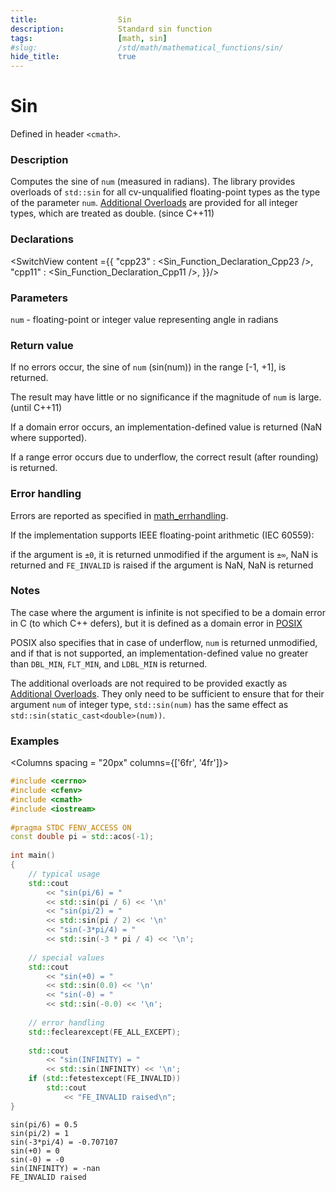```yaml
---
title:                  Sin
description:            Standard sin function
tags:                   [math, sin]
#slug:                  /std/math/mathematical_functions/sin/
hide_title:             true
---
```




# Sin

Defined in header `<cmath>`.

### Description
Computes the sine of <code>num</code> (measured in radians). The library provides overloads of `std::sin` for all cv-unqualified floating-point 
types as the type of the parameter <code>num</code>. <Since v='cpp23'></Since>
<a href='#declarations'>Additional Overloads</a> are provided for all integer types, which are treated as <span class='col-lb'>double</span>.
(since C++11)


### Declarations

<SwitchView content ={{
    "cpp23" : <Sin_Function_Declaration_Cpp23 />,
    "cpp11" : <Sin_Function_Declaration_Cpp11 />,
}}/>


### Parameters
 
<code>num</code> - floating-point or integer value representing angle in radians

### Return value
If no errors occur, the sine of <code>num</code> (sin(num)) in the range [-1, +1], is returned.


The result may have little or no significance if the magnitude of <code>num</code> is large.(until C++11)

If a domain error occurs, an implementation-defined value is returned (NaN where supported).

If a range error occurs due to underflow, the correct result (after rounding) is returned.

### Error handling
Errors are reported as specified in <a href='/docs/std/math/math_errhandling'>math_errhandling</a>.

If the implementation supports IEEE floating-point arithmetic (IEC 60559):

if the argument is `±0`, it is returned unmodified
if the argument is `±∞`, NaN is returned and `FE_INVALID` is raised
if the argument is NaN, NaN is returned

### Notes
The case where the argument is infinite is not specified to be a domain error in C (to which C++ defers), but it is defined as a domain error in 
[POSIX](https://pubs.opengroup.org/onlinepubs/9699919799/functions/sin.html)

POSIX also specifies that in case of underflow, <code>num</code> is returned unmodified, and if that is not supported, an implementation-defined 
value no greater than `DBL_MIN`, `FLT_MIN`, and `LDBL_MIN` is returned.

The additional overloads are not required to be provided exactly as <a href='#declarations'>Additional Overloads</a>. 
They only need to be sufficient to ensure that for their argument <code>num</code> of integer type, 
`std::sin(num)` has the same effect as `std::sin(static_cast<double>(num))`.


### Examples



<Columns spacing = "20px" columns={['6fr', '4fr']}>
<div>

```cpp
#include <cerrno>
#include <cfenv>
#include <cmath>
#include <iostream>
 
#pragma STDC FENV_ACCESS ON
const double pi = std::acos(-1);
 
int main()
{
    // typical usage
    std::cout 
        << "sin(pi/6) = " 
        << std::sin(pi / 6) << '\n'
        << "sin(pi/2) = " 
        << std::sin(pi / 2) << '\n'
        << "sin(-3*pi/4) = " 
        << std::sin(-3 * pi / 4) << '\n';
 
    // special values
    std::cout 
        << "sin(+0) = " 
        << std::sin(0.0) << '\n'
        << "sin(-0) = " 
        << std::sin(-0.0) << '\n';
 
    // error handling 
    std::feclearexcept(FE_ALL_EXCEPT);
 
    std::cout 
        << "sin(INFINITY) = " 
        << std::sin(INFINITY) << '\n';
    if (std::fetestexcept(FE_INVALID))
        std::cout 
            << "FE_INVALID raised\n";
}

```

</div>

<div>

```plaintext title="Possible Result"
sin(pi/6) = 0.5
sin(pi/2) = 1
sin(-3*pi/4) = -0.707107
sin(+0) = 0
sin(-0) = -0
sin(INFINITY) = -nan
FE_INVALID raised
```

</div>
</Columns>
